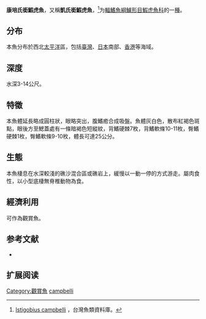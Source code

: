 {{Speciesbox
| name = 康培氏銜鰕虎魚
| status = NE
| status_system = IUCN3.1
| image = 
| genus = Istigobius
| species = campbelli
| authority = [[Jordan_&_Snyder|Jordan & Snyder]], 1901
| synonyms = *''Acentrogobius campbelli''<br /><small>Jordan & Snyder, 1901</small>
*''Ctenogobius campbelli''<br /><small>Jordan & Snyder, 1901</small>
*''Rhinogobius hongkongensis''<br /><small>Seale, 1914</small>
}}

'''康培氏銜鰕虎魚'''，又稱'''凱氏銜鰕虎魚'''，<ref>[http://fishdb.sinica.edu.tw/chi/species.php?id=381794 Istigobius campbelli] {{Wayback|url=http://fishdb.sinica.edu.tw/chi/species.php?id=381794 |date=20210306151446 }}，台灣魚類資料庫。</ref>为[[輻鰭魚綱|輻鰭魚綱]][[鱸形目|鱸形目]][[鰕虎魚科|鰕虎魚科]]的一[[種|種]]。

==分布==
本魚分布於西北[[太平洋|太平洋]]區，包括[[臺灣|臺灣]]、[[日本|日本]]南部、[[香港|香港]]等海域。

==深度==
水深3-14公尺。

==特徵==
本魚體延長略成圓柱狀，眼略突出，腹鰭癒合成吸盤。魚體灰白色，散布紅褐色斑點，眼後方至鰓蓋處有一條暗褐色短縱紋，背鰭硬棘7枚，背鰭軟條10-11枚，臀鰭硬棘1枚，臀鰭軟條9-10枚，體長可達25公分。

==生態==
本魚棲息在水深較淺的礁沙混合區或礁岩上，緩慢以一動一停的方式游走。屬肉食性，以小型底棲無脊椎動物為食。

==經濟利用==
可作為觀賞魚。

== 参考文献 ==
{{Reflist}}
*{{FishBase_species|genus=Istigobius|species=campbelli|year=2011|month=12}}

== 扩展阅读 ==
{{refbegin}}
{{wikispecies-inline|Istigobius campbelli|康培氏銜鰕虎魚}}
{{refend}}
{{Taxonbar|from=Q1044856}}

[[Category:觀賞魚|Category:觀賞魚]]
[[Category:銜鰕虎魚屬|campbelli]]


{{鱸形目小作品}}